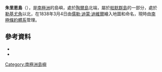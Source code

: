 {{coord|63|32|S|59|49|W|source:GNIS|display=title}}

'''朱里恩島'''（{{lang-en|Jurien Island}}），是[[南極洲|南極洲]]的島嶼，處於[[陶爾島|陶爾島]]北端，屬於[[帕默群島|帕默群島]]的一部分，處於[[勒基尤角|勒基尤角]]以北，在1838年3月4日由[[儒勒·迪蒙·迪維爾|儒勒·迪蒙·迪維爾]]繪入地圖和命名，現時由[[南極條約體系|南極條約體系]]管理。

==參考資料==
*{{cite gnis | type = antarid | id = 7704| name = Jurien Island| accessdate = 2013-04-10}}
*{{usgs-gazetteer|id=7704}}

{{Antarctica-geo-stub}}
[[Category:南極洲島嶼|Category:南極洲島嶼]]